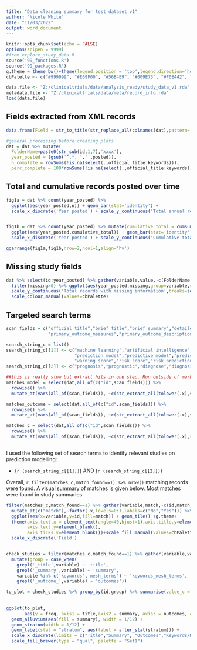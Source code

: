 ```yaml
---
title: "Data cleaning summary for test dataset v1"
author: "Nicole White"
date: "11/03/2022"
output: word_document
---
```


```r
knitr::opts_chunk$set(echo = FALSE)
options(scipen = 9999)
#from explore_study_data.R
source('99_functions.R')
source('99_packages.R')
g.theme = theme_bw()+theme(legend.position = 'top',legend.direction='horizontal')
cbPalette <- c("#999999", "#E69F00", "#56B4E9", "#009E73", "#F0E442", "#0072B2", "#D55E00", "#CC79A7")

data.file <- "Z:/clinicaltrials/data/analysis_ready/study_data_v1.rda"
metadata.file <- "Z:/clinicaltrials/data/meta/record_info.rda"
load(data.file)

```


## Fields extracted from XML records

```r
data.frame(Field = str_to_title(str_replace_all(colnames(dat),pattern='_',replacement=' '))) %>% flextable() %>% autofit()

```



```r
#general processing before creating plots
dat = dat %>% mutate(
  FolderName=paste0(str_sub(id,1,7),'xxxx'),
  year_posted = (gsub('^.*, ','',posted)),
  n_complete = rowSums(!is.na(select(.,official_title:keywords))),
  perc_complete = 100*rowSums(!is.na(select(.,official_title:keywords))))

```


## Total and cumulative records posted over time

```r
fig1a = dat %>% count(year_posted) %>% 
  ggplot(aes(year_posted,n)) + geom_bar(stat='identity') +
  scale_x_discrete('Year posted') + scale_y_continuous('Total annual records',breaks=seq(0,10000,1000),labels = function(x) format(x, big.mark=',',scientific = FALSE))+g.theme


fig1b = dat %>% count(year_posted) %>% mutate(cumulative_total = cumsum(n)) %>% 
  ggplot(aes(year_posted,cumulative_total)) + geom_bar(stat='identity') +
  scale_x_discrete('Year posted') + scale_y_continuous('Cumulative total records',breaks=seq(0,100000,10000),labels = function(x) format(x, big.mark=',',scientific = FALSE))+g.theme

ggarrange(fig1a,fig1b,nrow=2,ncol=1,align='hv')

```

## Missing study fields

```r

dat %>% select(id:year_posted) %>% gather(variable,value,-c(FolderName,id,year_posted)) %>% group_by(year_posted,variable) %>% summarise(missing = sum(is.na(value)),.groups='drop') %>%
  filter(missing>0) %>% ggplot(aes(year_posted,missing,group=variable,colour=variable))+geom_line(size=1.5)+
  scale_y_continuous('Total records with missing information',breaks=seq(0,10000,1000),labels = function(x) format(x, big.mark=',',scientific = FALSE))+g.theme+
  scale_colour_manual(values=cbPalette)

```


## Targeted search terms


```r
scan_fields = c("official_title","brief_title","brief_summary","detailed_summary","keywords","mesh_terms",
                "primary_outcome_measures","primary_outcome_description","secondary_outcome_measures","secondary_outcome_description")

search_string_c = list()
search_string_c[[1]] <- c("machine learning","artificial intelligence","deep learning",
                          "prediction model","predictive model","prediction score","predictive score",
                          "warning score","risk score","risk prediction","risk model","scoring model") %>% str_c(collapse='|')
search_string_c[[2]] <- c("prognosis","prognostic","diagnose","diagnosis","diagnostic") %>% str_c(collapse='|')

##this is really slow but extract hits in one step. Run outside of markdown.
matches_model = select(dat,all_of(c("id",scan_fields))) %>% 
  rowwise() %>%
  mutate_at(vars(all_of(scan_fields)), ~c(str_extract_all(tolower(.x),search_string_c[[1]],simplify=T)) %>% subset(!is.na(.)) %>% unique(.) %>% str_c(collapse=';'))

matches_outcome = select(dat,all_of(c("id",scan_fields))) %>% 
  rowwise() %>%
  mutate_at(vars(all_of(scan_fields)), ~c(str_extract_all(tolower(.x),search_string_c[[2]],simplify=T)) %>% subset(!is.na(.)) %>% unique(.) %>% str_c(collapse=';'))

matches_c = select(dat,all_of(c("id",scan_fields))) %>% 
  rowwise() %>%
  mutate_at(vars(all_of(scan_fields)), ~c(str_extract_all(tolower(.x),str_c(search_string_c,collapse='|'),simplify=T)) %>% subset(!is.na(.)) %>% unique(.) %>% str_c(collapse=';'))



```


I used the following set of search terms to identify relevant studies on prediction modelling:

* (`r (search_string_c[[1]])`) AND (`r (search_string_c[[2]])`)

Overall, `r filter(matches_c,match_found==1) %>% nrow()` matching records were found. A visual summary of matches is given below. Most matches were found in study summaries.

```r


filter(matches_c,match_found==1) %>% gather(variable,match,-c(id,match_found)) %>% 
  mutate_at(c("match"),~factor(.x,levels=0:1,labels=c("No","Yes"))) %>%
  ggplot(aes(x=variable,y=id,fill=match)) + geom_tile() +g.theme+
  theme(axis.text.x = element_text(angle=40,hjust=1),axis.title.y=element_blank(),
        axis.text.y=element_blank(),
        axis.ticks.y=element_blank())+scale_fill_manual(values=cbPalette)+
  scale_x_discrete('Field')



```


```r
check_studies = filter(matches_c,match_found==1) %>% gather(variable,value,-c(id,match_found)) %>%
  mutate(group = case_when(
    grepl('_title',variable) ~ 'title',
    grepl('_summary',variable) ~ 'summary',
    variable %in% c('keywords','mesh_terms') ~ 'keywords_mesh_terms',
    grepl('_outcome_',variable) ~ 'outcomes'))

to_plot = check_studies %>% group_by(id,group) %>% summarise(value_c = pmin(1,sum(value)),.groups='drop') %>% spread(group,value_c) %>% count(keywords_mesh_terms,outcomes,summary,title,name='freq') %>% mutate_at(c('keywords_mesh_terms','outcomes','summary','title'),~factor(.x,levels=0:1,labels = c('No','Yes')))
  
  
ggplot(to_plot,
       aes(y = freq, axis1 = title,axis2 = summary, axis3 = outcomes, axis4 = keywords_mesh_terms)) +
  geom_alluvium(aes(fill = summary), width = 1/12) +
  geom_stratum(width = 1/12) +
  geom_label(stat = "stratum", aes(label = after_stat(stratum))) +
  scale_x_discrete(limits = c("Title","Summary", "Outcomes","Keywords/MESH"), expand = c(.05, .05)) +
  scale_fill_brewer(type = "qual", palette = "Set1") 

```
